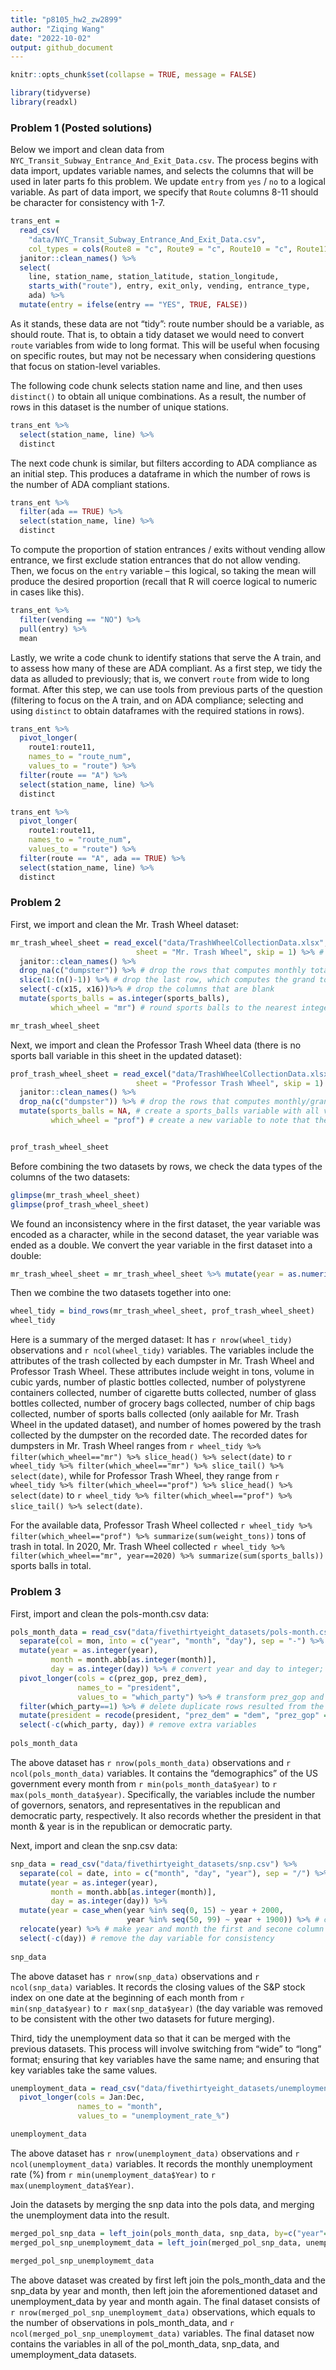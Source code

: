 ```yaml
---
title: "p8105_hw2_zw2899"
author: "Ziqing Wang"
date: "2022-10-02"
output: github_document
---
```


```r
knitr::opts_chunk$set(collapse = TRUE, message = FALSE)
```

```r
library(tidyverse)
library(readxl)
```

### Problem 1 (Posted solutions)

Below we import and clean data from `NYC_Transit_Subway_Entrance_And_Exit_Data.csv`. The process begins with data import, updates variable names, and selects the columns that will be used in later parts fo this problem. We update `entry` from `yes` / `no` to a logical variable. As part of data import, we specify that `Route` columns 8-11 should be character for consistency with 1-7.

```r
trans_ent = 
  read_csv(
    "data/NYC_Transit_Subway_Entrance_And_Exit_Data.csv",
    col_types = cols(Route8 = "c", Route9 = "c", Route10 = "c", Route11 = "c")) %>% 
  janitor::clean_names() %>% 
  select(
    line, station_name, station_latitude, station_longitude, 
    starts_with("route"), entry, exit_only, vending, entrance_type, 
    ada) %>% 
  mutate(entry = ifelse(entry == "YES", TRUE, FALSE))
```

As it stands, these data are not "tidy": route number should be a variable, as should route. That is, to obtain a tidy dataset we would need to convert `route` variables from wide to long format. This will be useful when focusing on specific routes, but may not be necessary when considering questions that focus on station-level variables. 

The following code chunk selects station name and line, and then uses `distinct()` to obtain all unique combinations. As a result, the number of rows in this dataset is the number of unique stations.

```r
trans_ent %>% 
  select(station_name, line) %>% 
  distinct
```

The next code chunk is similar, but filters according to ADA compliance as an initial step. This produces a dataframe in which the number of rows is the number of ADA compliant stations. 

```r
trans_ent %>% 
  filter(ada == TRUE) %>% 
  select(station_name, line) %>% 
  distinct
```

To compute the proportion of station entrances / exits without vending allow entrance, we first exclude station entrances that do not allow vending. Then, we focus on the `entry` variable -- this logical, so taking the mean will produce the desired proportion (recall that R will coerce logical to numeric in cases like this).

```r
trans_ent %>% 
  filter(vending == "NO") %>% 
  pull(entry) %>% 
  mean
```

Lastly, we write a code chunk to identify stations that serve the A train, and to assess how many of these are ADA compliant. As a first step, we tidy the data as alluded to previously; that is, we convert `route` from wide to long format. After this step, we can use tools from previous parts of the question (filtering to focus on the A train, and on ADA compliance; selecting and using `distinct` to obtain dataframes with the required stations in rows).

```r
trans_ent %>% 
  pivot_longer(
    route1:route11,
    names_to = "route_num",
    values_to = "route") %>% 
  filter(route == "A") %>% 
  select(station_name, line) %>% 
  distinct

trans_ent %>% 
  pivot_longer(
    route1:route11,
    names_to = "route_num",
    values_to = "route") %>% 
  filter(route == "A", ada == TRUE) %>% 
  select(station_name, line) %>% 
  distinct
```



### Problem 2

First, we import and clean the Mr. Trash Wheel dataset:
```r
mr_trash_wheel_sheet = read_excel("data/TrashWheelCollectionData.xlsx", 
                            sheet = "Mr. Trash Wheel", skip = 1) %>% # skip the row that contains figure
  janitor::clean_names() %>%
  drop_na(c("dumpster")) %>% # drop the rows that computes monthly totals
  slice(1:(n()-1)) %>% # drop the last row, which computes the grand total
  select(-c(x15, x16))%>% # drop the columns that are blank
  mutate(sports_balls = as.integer(sports_balls),
         which_wheel = "mr") # round sports balls to the nearest integer and create new variable to note the dumpsters are from mr. trash wheel 

mr_trash_wheel_sheet
```

Next, we import and clean the Professor Trash Wheel data (there is no sports ball variable in this sheet in the updated dataset):
```r
prof_trash_wheel_sheet = read_excel("data/TrashWheelCollectionData.xlsx", 
                            sheet = "Professor Trash Wheel", skip = 1) %>%  # skip the row that contains figure
  janitor::clean_names() %>%
  drop_na(c("dumpster")) %>% # drop the rows that computes monthly/grand totals
  mutate(sports_balls = NA, # create a sports_balls variable with all values being NA for row combining later
         which_wheel = "prof") # create a new variable to note that these dumpsters are from professor trash wheel


prof_trash_wheel_sheet
```

Before combining the two datasets by rows, we check the data types of the columns of the two datasets:
```r
glimpse(mr_trash_wheel_sheet)
glimpse(prof_trash_wheel_sheet)
```
We found an inconsistency where in the first dataset, the year variable was encoded as a character, while in the second dataset, the year variable was ended as a double. We convert the year variable in the first dataset into a double:
```r
mr_trash_wheel_sheet = mr_trash_wheel_sheet %>% mutate(year = as.numeric(year))
```

Then we combine the two datasets together into one:
```r
wheel_tidy = bind_rows(mr_trash_wheel_sheet, prof_trash_wheel_sheet)
wheel_tidy
```
Here is a summary of the merged dataset: It has `r nrow(wheel_tidy)` observations and `r ncol(wheel_tidy)` variables. The variables include the attributes of the trash collected by each dumpster in Mr. Trash Wheel and Professor Trash Wheel. These attributes include weight in tons, volume in cubic yards, number of plastic bottles collected, number of polystyrene containers collected, number of cigarette butts collected, number of glass bottles collected, number of grocery bags collected, number of chip bags collected, number of sports balls collected (only aailable for Mr. Trash Wheel in the updated dataset), and number of homes powered by the trash collected by the dumpster on the recorded date. The recorded dates for dumpsters in Mr. Trash Wheel ranges from `r wheel_tidy %>% filter(which_wheel=="mr") %>% slice_head() %>% select(date) ` to `r wheel_tidy %>% filter(which_wheel=="mr") %>% slice_tail() %>% select(date)`, while for Professor Trash Wheel, they range from `r wheel_tidy %>% filter(which_wheel=="prof") %>% slice_head() %>% select(date)` to `r wheel_tidy %>% filter(which_wheel=="prof") %>% slice_tail() %>% select(date)`. 

For the available data, Professor Trash Wheel collected `r wheel_tidy %>% filter(which_wheel=="prof") %>% summarize(sum(weight_tons))` tons of trash in total. In 2020, Mr. Trash Wheel collected `r wheel_tidy %>% filter(which_wheel=="mr", year==2020) %>% summarize(sum(sports_balls))` sports balls in total. 

### Problem 3

First, import and clean the pols-month.csv data:
```r
pols_month_data = read_csv("data/fivethirtyeight_datasets/pols-month.csv") %>%
  separate(col = mon, into = c("year", "month", "day"), sep = "-") %>% # separate the mon variable into three variables
  mutate(year = as.integer(year), 
         month = month.abb[as.integer(month)], 
         day = as.integer(day)) %>% # convert year and day to integer; convert month to month names
  pivot_longer(cols = c(prez_gop, prez_dem),
               names_to = "president",
               values_to = "which_party") %>% # transform prez_gop and prez_dem into new variables president and which_party
  filter(which_party==1) %>% # delete duplicate rows resulted from the pivot_longer() operation, which contains information on to which party the president does NOT belong 
  mutate(president = recode(president, "prez_dem" = "dem", "prez_gop" = "gop")) %>% # recode the president variable
  select(-c(which_party, day)) # remove extra variables
  
pols_month_data
```
The above dataset has `r nrow(pols_month_data)` observations and `r ncol(pols_month_data)` variables. It contains the "demographics" of the US government every month from `r min(pols_month_data$year)` to `r max(pols_month_data$year)`. Specifically, the variables include the number of governors, senators, and representatives in the republican and democratic party, respectively. It also records whether the president in that month & year is in the republican or democratic party.  

Next, import and clean the snp.csv data:
```r
snp_data = read_csv("data/fivethirtyeight_datasets/snp.csv") %>%
  separate(col = date, into = c("month", "day", "year"), sep = "/") %>%
  mutate(year = as.integer(year), 
         month = month.abb[as.integer(month)], 
         day = as.integer(day)) %>%
  mutate(year = case_when(year %in% seq(0, 15) ~ year + 2000,
                          year %in% seq(50, 99) ~ year + 1900)) %>% # convert two-digit year to 4-digit year
  relocate(year) %>% # make year and month the first and secone column
  select(-c(day)) # remove the day variable for consistency
  
snp_data
```
The above dataset has `r nrow(snp_data)` observations and `r ncol(snp_data)` variables. It records the closing values of the S&P stock index on one date at the beginning of each month from `r min(snp_data$year)` to `r max(snp_data$year)` (the day variable was removed to be consistent with the other two datasets for future merging).

Third, tidy the unemployment data so that it can be merged with the previous datasets. This process will involve switching from “wide” to “long” format; ensuring that key variables have the same name; and ensuring that key variables take the same values.
```r
unemployment_data = read_csv("data/fivethirtyeight_datasets/unemployment.csv") %>%
  pivot_longer(cols = Jan:Dec,
               names_to = "month",
               values_to = "unemployment_rate_%") 

unemployment_data
```
The above dataset has `r nrow(unemployment_data)` observations and `r ncol(unemployment_data)` variables. It records the monthly unemployment rate (%) from `r min(unemployment_data$Year)` to `r max(unemployment_data$Year)`.  

Join the datasets by merging the snp data into the pols data, and merging the unemployment data into the result.
```r
merged_pol_snp_data = left_join(pols_month_data, snp_data, by=c("year"="year", "month"="month"))
merged_pol_snp_unemploymemt_data = left_join(merged_pol_snp_data, unemployment_data, by = c("year"="Year", "month"="month"))

merged_pol_snp_unemploymemt_data
```
The above dataset was created by first left join the pols_month_data and the snp_data by year and month, then left join the aforementioned dataset and unemployment_data by year and month again. The final dataset consists of `r nrow(merged_pol_snp_unemploymemt_data)` observations, which equals to the number of observations in pols_month_data, and `r ncol(merged_pol_snp_unemploymemt_data)` variables. The final dataset now contains the variables in all of the pol_month_data, snp_data, and umemployment_data datasets. 














